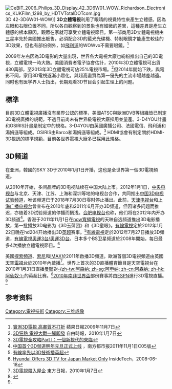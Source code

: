 {{Multiple issues|
{{refimprove|time=2014-07-05T04:47:08+00:00}}
{{Expand language|1=en|time=2021-12-07T10:08:42+00:00}}
}}
{{noteTA
|T=zh-hans:三维立体电视;zh-hant:3D立體電視;
|1=zh-hans:三维立体电视;zh-hant:3D立體電視;
}}
[[File:CeBIT_2006_Philips_3D_Display_42_3D6W01_WOW_Richardson_Electronics_KUKFilm_1298_by_HDTVTotalDOTcom.jpg|right]] 3D 42-3D6W01-WOW]]
'''3D立體電視'''利用了眼晴的視覺特性來產生立體感。因為左眼和右眼位置不同，所以各自觀察到的景象也有細微的差異，這種差異是產生立體感的根本原因，觀眾在家就可享受立體電視節目。第一部商用3D立體電視機由[[三星電子|三星]]率先於美國推出販售，必須配合3D的藍光光碟機、特制眼鏡才能產生較佳的3D效果，但也有部份例外，如[[飛利浦|飛利浦]]的WOWvx不需要眼鏡。<ref>[http://tw.nextmedia.com/subapple/article/art_id/32072820/IssueID/20091107 實測3D電視 高畫質不打折] {{Wayback|url=http://tw.nextmedia.com/subapple/article/art_id/32072820/IssueID/20091107 |date=20100117092947 }}蘋果日報2009年11月7日</ref>

2009年左右因為3D電影的大量出現，世界各大電視大廠也紛紛推出自己的3D電視，立體電視一時大熱。美國消費者電子協會估計，2010年3D立體電視可出貨430萬部，至2013年3D立體電視可佔25%電視市場。<ref name="自由">[http://www.libertytimes.com.tw/2010/new/jan/7/today-life2.htm 3D狂熱 電視大戰一觸即發] {{Wayback|url=http://www.libertytimes.com.tw/2010/new/jan/7/today-life2.htm |date=20100706134544 }}自由時報，2010年1月7日</ref>但2014年開始下跌，與電影不同，家用3D電視逐漸小眾化，與超高畫質為第一優先的主流市場越差越遠。同时也有医学界人士指出，长期观看3D节目会引起生理上的问题。

== 標準 ==
目前3D立體電視廣播沒有業界公認的標準，美國ATSC與歐洲DVB等組織皆已制定3D電視廣播的規範，不過目前尚未有世界級電視大廠採用並量產。3-D4YOU計畫和OSIRIS計畫是制定中的規格。3-D4YOU由英國廣播公司、法國電信、飛利浦和湯姆遜等組成。OSIRIS由Barco和湯姆遜等組成。<ref>[http://www.eettaiwan.com/ART_8800595279_480702_NT_5326936e.HTM 3D電視全攻略Part I：一個新視代的來臨]{{Dead link|date=2018年10月 |bot=InternetArchiveBot |fix-attempted=yes }}</ref>
HDMI協會有制定關於HDMI-3D視訊的標準規範，目前各世界電視大廠多已採用此規格。

==3D频道==
在亚洲，韓國的SKY 3D于2010年1月1日开播，这也是全世界第一個3D電視頻道。

从2010年开始，多间品牌的3D电视陆续在中国大陆上市。2012年1月1日，[[中国中央电视台|中央电视台]]与北京、天津、江苏、上海和深圳等地的电视台合作，共同推出[[中国3D电视试验频道|中国3D电视试验频道]]，唯该频道已于2018年7月30日零时停止播出。此前，[[天津电视台|天津电视台]]和[[上海广播电视台|上海广播电视台]]曾宣布在2010年底和2011年6月开办3D频道，但因诸多问题而推迟，亦随着3D试验频道的停播而搁浅。[[合肥电视台|合肥电视台]]也称，他们将在2012年内开办3D频道<ref>[http://tech.163.com/11/1101/07/7HOOMC6K000915BE.html 中国首个3D频道明年元旦正式上线] {{Wayback|url=http://tech.163.com/11/1101/07/7HOOMC6K000915BE.html |date=20111219193535 }}，南方都市报2011年11月1日C05版</ref>。香港于2011年11月1日在[[now寬頻電視|now寬頻電視]]的天映自选频道推出3D电影播放，第一批播放3D电影为《3D玉蒲团》和《3D童眼》。[[香港有線電視|有線電視]]定於2012年1月22日晚在hd204开始播出3D[[英超|英超]]赛事。<ref>[http://cablenews.i-cable.com/webapps/news_video/index.php?news_id=374987 有線率先以3D技術播英超]</ref>[[香港有線電視|有線電視]]定於2012年7月27日播放3D頻道，[[有線電視奧運3台/奧運3D台|有線電視奧運3台/奧運3D台]]。日本多个BS卫星频道於2008年開始，每日最多4次播放立體電視節目。<ref>[http://insidetech.monster.com/news/articles/2364-hyundai-offers-3d-tv-for-japan-market-only Hyundai Offers 3D TV for Japan Market Only] {{Wayback|url=http://insidetech.monster.com/news/articles/2364-hyundai-offers-3d-tv-for-japan-market-only |date=20100103041032 }}InsideTech，2008-06-18</ref>

美國[[探索頻道|探索頻道]]、[[索尼|索尼]]和[[IMAX|IMAX]]於2011年啟播3D頻道{{link-en|3net|3net}}。歐洲首個3D電視頻道由英國[[天空電視台|天空電視台]]於2010年內啟播<ref>[http://orientaldaily.on.cc/cnt/china_world/20100107/00180_006.html 3D電視殺入屋企] {{Wayback|url=http://orientaldaily.on.cc/cnt/china_world/20100107/00180_006.html |date=20200903045256 }}東方日報，2010年1月7日</ref>。世界上首次的3D直播體育節目是天空電視台在2010年1月31日直播[[曼聯|曼聯]]對[[阿森納|-{zh-tw:阿森纳; zh-sg:阿申纳; zh-cn:阿森纳; zh-hk:阿仙奴;}-]]的英超比赛。<ref>{{Cite web |url=http://www.skysports.com/story/0,19528,11096_5889013,00.html |title=Sky makes 3D history |accessdate=2010-02-08 |archive-date=2010-02-11 |archive-url=https://web.archive.org/web/20100211222334/http://www.skysports.com/story/0%2C19528%2C11096_5889013%2C00.html |dead-url=no }}</ref>[[2010年南非世界盃|2010年南非世界盃]]部份賽事將由[[ESPN|ESPN]]進行3D電視直播。<ref name="自由"/>

== 参考资料 ==
{{reflist}}

[[Category:電視技術|Category:電視技術]]
[[Category:三维成像|Category:三维成像]]